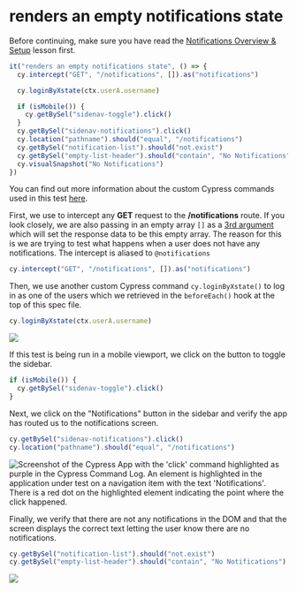# renders an empty notifications state

Before continuing, make sure you have read the [Notifications Overview & Setup](/real-world-examples/notifications-overview-and-setup) lesson first.

```js
it("renders an empty notifications state", () => {
  cy.intercept("GET", "/notifications", []).as("notifications")

  cy.loginByXstate(ctx.userA.username)

  if (isMobile()) {
    cy.getBySel("sidenav-toggle").click()
  }
  cy.getBySel("sidenav-notifications").click()
  cy.location("pathname").should("equal", "/notifications")
  cy.getBySel("notification-list").should("not.exist")
  cy.getBySel("empty-list-header").should("contain", "No Notifications")
  cy.visualSnapshot("No Notifications")
})
```

You can find out more information about the custom Cypress commands used in this test [here](/real-world-examples/custom-cypress-commands).

First, we use <apiLink apiName="intercept" displayName="cy.intercept()" /> to intercept any **GET** request to the **/notifications** route. If you look closely, we are also passing in an empty array `[]` as a [3rd argument](https://docs.cypress.io/api/commands/intercept#Arguments) which will set the response data to be this empty array. The reason for this is we are trying to test what happens when a user does not have any notifications. The intercept is aliased to `@notifications`

```js
cy.intercept("GET", "/notifications", []).as("notifications")
```

Then, we use another custom Cypress command `cy.loginByXstate()` to log in as one of the users which we retrieved in the `beforeEach()` hook at the top of this spec file.

```js
cy.loginByXstate(ctx.userA.username)
```

![](/images/real-world-examples/notifications/renders-an-empty-notifications-state/Screen_Shot_2021-09-16_at_9.09.45_AM.png)

If this test is being run in a mobile viewport, we click on the button to toggle the sidebar.

```js
if (isMobile()) {
  cy.getBySel("sidenav-toggle").click()
}
```

Next, we click on the "Notifications" button in the sidebar and verify the app has routed us to the notifications screen.

```js
cy.getBySel("sidenav-notifications").click()
cy.location("pathname").should("equal", "/notifications")
```

![Screenshot of the Cypress App with the 'click' command highlighted as purple in the Cypress Command Log. An element is highlighted in the application under test on a navigation item with the text 'Notifications'. There is a red dot on the highlighted element indicating the point where the click happened.](/images/real-world-examples/notifications/renders-an-empty-notifications-state/Screen_Shot_2021-09-16_at_9.10.15_AM.png)

Finally, we verify that there are not any notifications in the DOM and that the screen displays the correct text letting the user know there are no notifications.

```js
cy.getBySel("notification-list").should("not.exist")
cy.getBySel("empty-list-header").should("contain", "No Notifications")
```

![](/images/real-world-examples/notifications/renders-an-empty-notifications-state/Screen_Shot_2021-09-16_at_9.10.31_AM.png)
